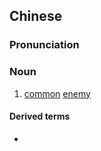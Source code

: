 ==Chinese==
{{zh-forms|s=同仇}}

===Pronunciation===
{{zh-pron
|m=tóngchóu
|cat=n
}}

===Noun===
{{zh-noun}}

# [[common]] [[enemy]]

====Derived terms====
* {{zh-l|同讎敵愾}}